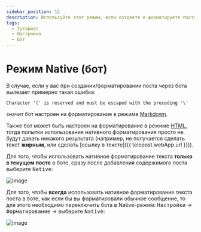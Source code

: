 ```yaml
---
sidebar_position: 12
description: Используйте этот режим, если создаете и форматируете посты через бота
tags:
  - Туториал
  - Настройка
  - Бот
---
```


# Режим Native (бот)

В случае, если у вас при создании/форматировании поста через бота вылезает примерно такая ошибка:

```text
Character '(' is reserved and must be escaped with the preceding '\'
```

значит бот настроен на форматирование в режиме [Markdown](https://core.telegram.org/bots/api#markdownv2-style).

Также бот может быть настроен на форматирование в режиме [HTML](https://core.telegram.org/bots/api#html-style), тогда попытки использования нативного форматирования просто не будут давать никакого результата (например, не получается сделать текст **жирным**, или сделать [ссылку в тексте]({{ telepost.webApp.url }})).

Для того, чтобы использовать нативное форматирование текста **только в текущем посте** в боте, сразу после добавления содержимого поста выберите <kbd>Native</kbd>:

![image](/images/164975067-37ce77cc-0db4-414c-a776-6c4eafca9714.png)

Для того, чтобы **всегда** использовать нативное форматирование текста поста в боте, как если бы вы форматировали обычное сообщение, то для этого необходимо переключить бота в Native-режим: <kbd>Настройки</kbd> → <kbd>Форматирование</kbd> → выберите <kbd>Native</kbd>:

![image](/images/164975146-8e0db81c-30b7-45a9-a4bf-5d34c309d2b7.png)
